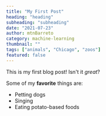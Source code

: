 ```yaml
---
title: "My First Post"
heading: "heading"
subheading: "subheading"
date: "2021-07-23"
author: mtnBarreto
category: machine-learning
thumbnail: ""
tags: ["animals", "Chicago", "zoos"]
featured: false
---
```


This is my first blog post! Isn't it *great*?

Some of my **favorite** things are:

* Petting dogs
* Singing
* Eating potato-based foods